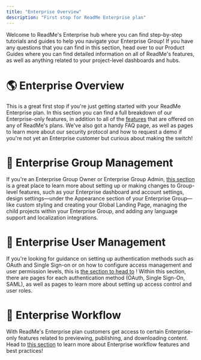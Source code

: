 ```yaml
---
title: "Enterprise Overview"
description: "First stop for ReadMe Enterprise plan"
---
```

Welcome to ReadMe's Enterprise hub where you can find step-by-step tutorials and guides to help you navigate your Enterprise Group! If you have any questions that you can find in this section, head over to our Product Guides where you can find detailed information on all of ReadMe's features, as well as anything related to your project-level dashboards and hubs.

# 🌎 Enterprise Overview

This is a great first stop if you're just getting started with your ReadMe Enterprise plan. In this section you can find a full breakdown of our Enterprise-only features, in addition to all of the [features](/ent/docs/enterprise-features)
 that are offered on any of ReadMe's plans. We've also got a handy FAQ page, as well as pages to learn more about our security protocol and how to request a demo if you're not yet an Enterprise customer but curious about making the switch!

# 👥 Enterprise Group Management

If you're an Enterprise Group Owner or Enterprise Group Admin, [this section](/ent/docs/enterprise-group-overview)
 is a great place to learn more about setting up or making changes to Group-level features, such as your Enterprise dashboard and account settings, design settings—under the Appearance section of your Enterprise Group—like custom styling and creating your Global Landing Page, managing the child projects within your Enterprise Group, and adding any language support and localization integrations.

# 🔑 Enterprise User Management

If you're looking for guidance on setting up authentication methods such as OAuth and Single Sign-on or on how to configure access management and user permission levels, this is [the section to head to](/ent/docs/user-management-overview)
! Within this section, there are pages for each authentication method (OAuth, Single Sign-On, SAML), as well as pages to learn more about setting up access control and user roles.

# 🌊 Enterprise Workflow

With ReadMe's Enterprise plan customers get access to certain Enterprise-only features related to previewing, publishing, and downloading content. Head to [this section](/ent/docs/enterprise-workflow-overview)
 to learn more about Enterprise workflow features and best practices!

